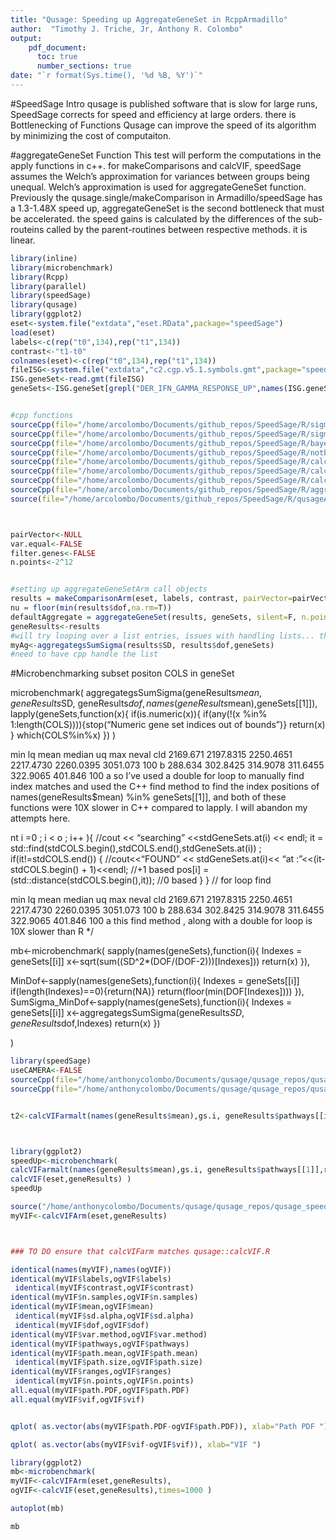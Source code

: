 ```yaml
---
title: "Qusage: Speeding up AggregateGeneSet in RcppArmadillo"
author:  "Timothy J. Triche, Jr, Anthony R. Colombo"
output: 
    pdf_document:
      toc: true
      number_sections: true
date: "`r format(Sys.time(), '%d %B, %Y')`"
---
```


#SpeedSage Intro
qusage is published software that is slow for large runs, SpeedSage corrects for speed and efficiency at large orders.  there is Bottlenecking of Functions
Qusage can improve the speed of its algorithm by minimizing the cost of computaiton.


#aggregateGeneSet Function
This test will perform the computations in the apply functions in c++.  for makeComparisons and calcVIF, speedSage assumes the Welch's approximation for variances between groups being unequal.  Welch's approximation is used for aggregateGeneSet function. Previously the qusage.single/makeComparison in Armadillo/speedSage has a 1.3-1.48X speed up, aggregateGeneSet is the second bottleneck that must be accelerated.  the speed gains is calculated by the differences of the sub-routeins called by the parent-routines between respective methods. it is linear.

```r
library(inline)
library(microbenchmark)
library(Rcpp)
library(parallel)
library(speedSage)
library(qusage)
library(ggplot2)
eset<-system.file("extdata","eset.RData",package="speedSage")
load(eset)
labels<-c(rep("t0",134),rep("t1",134))
contrast<-"t1-t0"
colnames(eset)<-c(rep("t0",134),rep("t1",134))
fileISG<-system.file("extdata","c2.cgp.v5.1.symbols.gmt",package="speedSage")
ISG.geneSet<-read.gmt(fileISG)
geneSets<-ISG.geneSet[grepl("DER_IFN_GAMMA_RESPONSE_UP",names(ISG.geneSet))]


#cpp functions
sourceCpp(file="/home/arcolombo/Documents/github_repos/SpeedSage/R/sigmaArm.cpp")
sourceCpp(file="/home/arcolombo/Documents/github_repos/SpeedSage/R/sigmaSingle.cpp")
sourceCpp(file="/home/arcolombo/Documents/github_repos/SpeedSage/R/bayesEstimation.cpp")
sourceCpp(file="/home/arcolombo/Documents/github_repos/SpeedSage/R/notbayesEstimation.cpp")
sourceCpp(file="/home/arcolombo/Documents/github_repos/SpeedSage/R/calcVIFarm.cpp")
sourceCpp(file="/home/arcolombo/Documents/github_repos/SpeedSage/R/calcVIFarmalt.cpp")
sourceCpp(file="/home/arcolombo/Documents/github_repos/SpeedSage/R/calcVIFarm_nosdalphaalt.cpp")
sourceCpp(file="/home/arcolombo/Documents/github_repos/SpeedSage/R/aggregategsSumSigma.cpp")
source(file="/home/arcolombo/Documents/github_repos/SpeedSage/R/qusageArm.R")



pairVector<-NULL
var.equal<-FALSE
filter.genes<-FALSE
n.points<-2^12


#setting up aggregateGeneSetArm call objects
results = makeComparisonArm(eset, labels, contrast, pairVector=pairVector,var.equal=var.equal)
nu = floor(min(results$dof,na.rm=T))
defaultAggregate = aggregateGeneSet(results, geneSets, silent=F, n.points=n.points)
geneResults<-results
#will try looping over a list entries, issues with handling lists... the other option is to input the list, and all the names of the list; the hash::key seems to work for character inputs only.
myAg<-aggregategsSumSigma(results$SD, results$dof,geneSets) 
#need to have cpp handle the list


```
#Microbenchmarking subset positon COLS in geneSet

microbenchmark(
aggregategsSumSigma(geneResults$mean,geneResults$SD, geneResults$dof,names(
geneResults$mean),geneSets[[1]]),
 lapply(geneSets,function(x){
    if(is.numeric(x)){
      if(any(!(x %in% 1:length(COLS)))){stop("Numeric gene set indices out of bounds")}
      return(x)
    }
 which(COLS%in%x)
  })
)


 min        lq      mean    median        uq      max neval cld
 2169.671 2197.8315 2250.4651 2217.4730 2260.0395 3051.073   100   b
  288.634  302.8425  314.9078  311.6455  322.9065  401.846   100  a 
so I've used a double for loop to manually find index matches and used the C++ find method to find the index positions of names(geneResults$mean) %in% geneSets[[1]], and both of these functions were 10X slower in C++ compared to lapply. I will abandon my attempts here. 


nt i =0 ; i < o ; i++ ){ 
  //cout << "searching " <<stdGeneSets.at(i) << endl;
it = std::find(stdCOLS.begin(),stdCOLS.end(),stdGeneSets.at(i)) ;
 if(it!=stdCOLS.end()) {
  //cout<<"FOUND " << stdGeneSets.at(i)<< "at : "<<(it-stdCOLS.begin() + 1)<<endl; //+1 based
  pos[i] = (std::distance(stdCOLS.begin(),it));  //0 based
  }
} // for loop find

 min        lq      mean    median        uq      max neval cld
 2169.671 2197.8315 2250.4651 2217.4730 2260.0395 3051.073   100   b
  288.634  302.8425  314.9078  311.6455  322.9065  401.846   100  a 
 this find method , along with a double for loop is 10X slower than R */



mb<-microbenchmark(
sapply(names(geneSets),function(i){
      Indexes = geneSets[[i]]
      x<-sqrt(sum((SD^2*(DOF/(DOF-2)))[Indexes]))
      return(x)
  }),

 MinDof<-sapply(names(geneSets),function(i){
      Indexes = geneSets[[i]]
      if(length(Indexes)==0){return(NA)}
      return(floor(min(DOF[Indexes])))
      }),
 SumSigma_MinDof<-sapply(names(geneSets),function(i){
       Indexes = geneSets[[i]]
       x<-aggregategsSumSigma(geneResults$SD,geneResults$dof,Indexes)
    return(x) })


)



```r
library(speedSage)
useCAMERA<-FALSE
sourceCpp(file="/home/anthonycolombo/Documents/qusage/qusage_repos/qusage_speed/R/calcVIFarmalt.cpp")
sourceCpp(file="/home/anthonycolombo/Documents/qusage/qusage_repos/qusage_speed/R/calcVIFarm_nosdalphaalt.cpp")


t2<-calcVIFarmalt(names(geneResults$mean),gs.i, geneResults$pathways[[i]],rownames(eset),eset,levels(geneResults$labels), geneResults$sd.alpha) 



library(ggplot2)
speedUp<-microbenchmark(
calcVIFarmalt(names(geneResults$mean),gs.i, geneResults$pathways[[1]],rownames(eset),eset,levels(geneResults$labels), geneResults$sd.alpha),
calcVIF(eset,geneResults) )
speedUp

source("/home/anthonycolombo/Documents/qusage/qusage_repos/qusage_speed/R/calcVIFArm.R")
myVIF<-calcVIFArm(eset,geneResults)



### TO DO ensure that calcVIFarm matches qusage::calcVIF.R

identical(names(myVIF),names(ogVIF))
identical(myVIF$labels,ogVIF$labels)
 identical(myVIF$contrast,ogVIF$contrast)
identical(myVIF$n.samples,ogVIF$n.samples)
identical(myVIF$mean,ogVIF$mean)
 identical(myVIF$sd.alpha,ogVIF$sd.alpha)
 identical(myVIF$dof,ogVIF$dof)
identical(myVIF$var.method,ogVIF$var.method)
identical(myVIF$pathways,ogVIF$pathways)
identical(myVIF$path.mean,ogVIF$path.mean)
 identical(myVIF$path.size,ogVIF$path.size)
identical(myVIF$ranges,ogVIF$ranges)
 identical(myVIF$n.points,ogVIF$n.points)
all.equal(myVIF$path.PDF,ogVIF$path.PDF)
all.equal(myVIF$vif,ogVIF$vif)


qplot( as.vector(abs(myVIF$path.PDF-ogVIF$path.PDF)), xlab="Path PDF ") 

qplot( as.vector(abs(myVIF$vif-ogVIF$vif)), xlab="VIF ")

library(ggplot2)
mb<-microbenchmark(
myVIF<-calcVIFArm(eset,geneResults),
ogVIF<-calcVIF(eset,geneResults),times=1000 )

autoplot(mb)

mb
```
